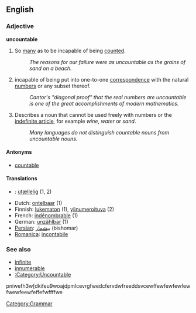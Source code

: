 ==English==
===Adjective===
'''uncountable'''

# So [[many]] as to be incapable of being [[count]]ed.
#: ''The reasons for our failure were as uncountable as the grains of sand on a beach.''
# {{math}} incapable of being put into one-to-one [[correspondence]] with the natural [[number]]s or any subset thereof.
#: ''Cantor's "diagonal proof" that the real numbers are uncountable is one of the great accomplishments of modern mathematics.''
# {{linguistics}} Describes a noun that cannot be used freely with numbers or the [[indefinite article]], for example ''wine'', ''water'' or ''sand''.
#: ''Many languages do not distinguish countable nouns from uncountable nouns.''

====Antonyms====
*[[countable]]

====Translations====
*{{da}}: [[utællelig]] (1, 2)
* Dutch: [[ontelbaar]] (1)
* Finnish: [[lukematon]] (1), [[ylinumeroituva]] (2)
* French: [[indénombrable]] (1)
* German: [[unzählbar]] (1)
* [[Persian]]: [[بیشمار]] (bishomar)
*[[Romanica]]: [[incontabile]]

===See also===
*[[infinite]]
*[[innumerable]]
*[[:Category:Uncountable]]

[[Category:Grammar]]

pniwefh3w[dkifeu9woajdpmlcevrgfwedcfervdwfreeddsvcewffewfewfewfewfwewfeewfeffefwffffwe